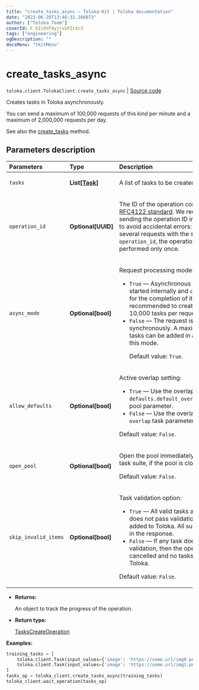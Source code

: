 ```yaml
---
title: "create_tasks_async — Toloka-Kit | Toloka documentation"
date: "2023-06-20T13:46:31.166073"
author: ["Toloka Team"]
coverId: F_bIcOYF9yjrxkPZrXc3
tags: ["engineering"]
ogDescription: ""
docsMenu: "tkitMenu"
---
```


# create_tasks_async

`toloka.client.TolokaClient.create_tasks_async` | [Source code](https://github.com/Toloka/toloka-kit/blob/v1.2.0/src/client/__init__.py#L2410)

Creates tasks in Toloka asynchronously.

You can send a maximum of 100,000 requests of this kind per minute and a maximum of 2,000,000 requests per day.

See also the [create_tasks](/docs/toloka-kit/reference/toloka.client.TolokaClient.create_tasks) method.

## Parameters description

| Parameters | Type | Description |
| :----------| :----| :-----------|
`tasks`|**List\[[Task](/docs/toloka-kit/reference/toloka.client.task.Task)\]**|<p>A list of tasks to be created.</p>
`operation_id`|**Optional\[UUID\]**|<p>The ID of the operation conforming to the [RFC4122 standard](https://tools.ietf.org/html/rfc4122). We recommended sending the operation ID in the `POST` requests to avoid accidental errors: when you send several requests with the same `operation_id`, the operation will be performed only once.</p>
`async_mode`|**Optional\[bool\]**|<p>Request processing mode:</p> <ul> <li>`True` — Asynchronous operation is started internally and `create_tasks` waits for the completion of it. It is recommended to create no more than 10,000 tasks per request in this mode.</li> <li>`False` — The request is processed synchronously. A maximum of 5000 tasks can be added in a single request in this mode. </p><p>Default value: `True`.</li> </ul>
`allow_defaults`|**Optional\[bool\]**|<p>Active overlap setting:</p> <ul> <li>`True` — Use the overlap that is set in the `defaults.default_overlap_for_new_tasks` pool parameter.</li> <li>`False` — Use the overlap that is set in the `overlap` task parameter.</li> </ul> <p></p><p>Default value: `False`.</p>
`open_pool`|**Optional\[bool\]**|<p>Open the pool immediately after creating a task suite, if the pool is closed. </p><p>Default value: `False`.</p>
`skip_invalid_items`|**Optional\[bool\]**|<p>Task validation option:</p> <ul> <li>`True` — All valid tasks are added. If a task does not pass validation, then it is not added to Toloka. All such tasks are listed in the response.</li> <li>`False` — If any task does not pass validation, then the operation is cancelled and no tasks are added to Toloka.</li> </ul> <p></p><p>Default value: `False`.</p>

* **Returns:**

  An object to track the progress of the operation.

* **Return type:**

  [TasksCreateOperation](/docs/toloka-kit/reference/toloka.client.operations.TasksCreateOperation)

**Examples:**

```python
training_tasks = [
    toloka.client.Task(input_values={'image': 'https://some.url/img0.png'}, pool_id='1'),
    toloka.client.Task(input_values={'image': 'https://some.url/img1.png'}, pool_id='1')
]
tasks_op = toloka_client.create_tasks_async(training_tasks)
toloka_client.wait_operation(tasks_op)
```